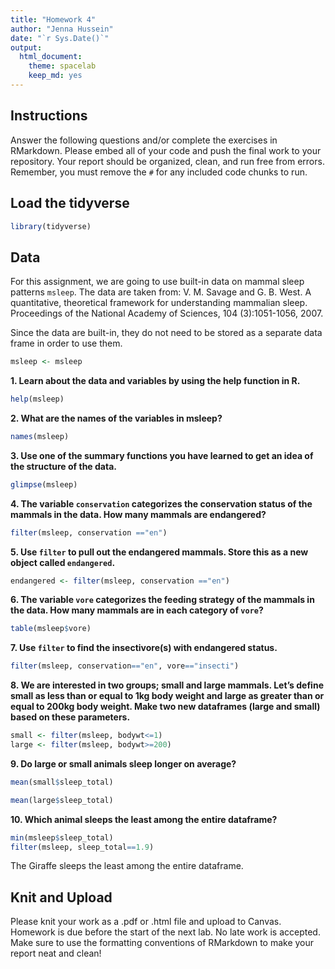 ```yaml
---
title: "Homework 4"
author: "Jenna Hussein"
date: "`r Sys.Date()`"
output:
  html_document: 
    theme: spacelab
    keep_md: yes
---
```


## Instructions
Answer the following questions and/or complete the exercises in RMarkdown. Please embed all of your code and push the final work to your repository. Your report should be organized, clean, and run free from errors. Remember, you must remove the `#` for any included code chunks to run.  

## Load the tidyverse
```r
library(tidyverse)
```

## Data 
For this assignment, we are going to use built-in data on mammal sleep patterns `msleep`. The data are taken from: V. M. Savage and G. B. West. A quantitative, theoretical framework for understanding mammalian sleep. Proceedings of the National Academy of Sciences, 104 (3):1051-1056, 2007.  

Since the data are built-in, they do not need to be stored as a separate data frame in order to use them.  
```r
msleep <- msleep
```

**1. Learn about the data and variables by using the help function in R.**
```r
help(msleep)
```

**2. What are the names of the variables in msleep?**  
```r
names(msleep)
```

**3. Use one of the summary functions you have learned to get an idea of the structure of the data.**  
```r
glimpse(msleep)
```

**4. The variable `conservation` categorizes the conservation status of the mammals in the data. How many mammals are endangered?**
```r
filter(msleep, conservation =="en")
```

**5. Use `filter` to pull out the endangered mammals. Store this as a new object called `endangered`.**
```r
endangered <- filter(msleep, conservation =="en")
```

**6. The variable `vore` categorizes the feeding strategy of the mammals in the data. How many mammals are in each category of `vore`?**
```r
table(msleep$vore)
```

**7. Use `filter` to find the insectivore(s) with endangered status.**
```r
filter(msleep, conservation=="en", vore=="insecti")
```

**8. We are interested in two groups; small and large mammals. Let's define small as less than or equal to 1kg body weight and large as greater than or equal to 200kg body weight. Make two new dataframes (large and small) based on these parameters.**
```r
small <- filter(msleep, bodywt<=1)
large <- filter(msleep, bodywt>=200)
```

**9. Do large or small animals sleep longer on average?** 
```r
mean(small$sleep_total)
```

```r
mean(large$sleep_total)
```

**10. Which animal sleeps the least among the entire dataframe?**
```r
min(msleep$sleep_total)
filter(msleep, sleep_total==1.9)
```
The Giraffe sleeps the least among the entire dataframe.

## Knit and Upload
Please knit your work as a .pdf or .html file and upload to Canvas. Homework is due before the start of the next lab. No late work is accepted. Make sure to use the formatting conventions of RMarkdown to make your report neat and clean!  